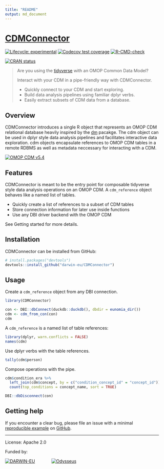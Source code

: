 ```yaml
---
title: "README"
output: md_document
---
```


<!-- README.md is generated from README.Rmd. Please edit that file -->

# [CDMConnector](https://OdyOSG.github.io/dm/)

<!-- badges: start -->
[![Lifecycle: experimental](https://lifecycle.r-lib.org/reference/figures/lifecycle-experimental.svg)](https://lifecycle.r-lib.org/articles/stages.html)
[![Codecov test coverage](https://codecov.io/gh/darwin-eu/CDMConnector/branch/main/graph/badge.svg)](https://app.codecov.io/gh/darwin-eu/CDMConnector?branch=main)
[![R-CMD-check](https://github.com/darwin-eu/CDMConnector/actions/workflows/R-CMD-check.yaml/badge.svg)](https://github.com/darwin-eu/CDMConnector/actions/workflows/R-CMD-check.yaml)
<!-- badges: end -->

[![CRAN status](https://www.r-pkg.org/badges/version/CDMConnector)](https://CRAN.R-project.org/package=CDMConnector)

> Are you using the [tidyverse](https://www.tidyverse.org/) with an OMOP Common Data Model? 
>
> Interact with your CDM in a pipe-friendly way with CDMConnector.
>
> - Quickly connect to your CDM and start exploring.
> - Build data analysis pipelines using familiar dplyr verbs.
> - Easily extract subsets of CDM data from a database.


## Overview

CDMConnector introduces a single R object that represents an OMOP CDM relational database heavily inspired by the [dm](https://cynkra.github.io/dm/) pacakge. The cdm object can be used in dplyr style data analysis pipelines and facilitates interactive data exploration. cdm objects encapsulate references to OMOP CDM tables in a remote RDBMS as well as metadata neccessary for interacting with a CDM. 


[![OMOP CDM v5.4](https://ohdsi.github.io/CommonDataModel/images/cdm54.png)](https://ohdsi.github.io/CommonDataModel/)

## Features

CDMConnector is meant to be the entry point for composable tidyverse style data analysis operations on an OMOP CDM. 
A `cdm_reference` object behaves like a named list of tables.

- Quickly create a list of references to a subset of CDM tables
- Store connection information for later use inside functions
- Use any DBI driver backend with the OMOP CDM

See Getting started for more details.


## Installation

CDMConnector can be installed from GitHub:

```r
# install.packages("devtools")
devtools::install_github("darwin-eu/CDMConnector")
```

## Usage

Create a `cdm_reference` object from any DBI connection.

```r
library(CDMConnector)

con <- DBI::dbConnect(duckdb::duckdb(), dbdir = eunomia_dir())
cdm <- cdm_from_con(con)
cdm
```

A `cdm_reference` is a named list of table references:

```r
library(dplyr, warn.conflicts = FALSE)
names(cdm)
```

Use dplyr verbs with the table references.

```r
tally(cdm$person)
```

Compose operations with the pipe.

```r
cdm$condition_era %>%
  left_join(cdm$concept, by = c("condition_concept_id" = "concept_id")) %>% 
  count(top_conditions = concept_name, sort = TRUE)
```


```r
DBI::dbDisconnect(con)
```

## Getting help

If you encounter a clear bug, please file an issue with a minimal [reproducible example](https://reprex.tidyverse.org/) on [GitHub](https://github.com/OdyOSG/CDMConnector/issues).


---

License: Apache 2.0

Funded by:

[![DARWIN-EU](man/figures/darwin-eu-logo.png)](https://www.ema.europa.eu/en/about-us/how-we-work/big-data/data-analysis-real-world-interrogation-network-darwin-eu)
<span style="padding-right:50px">
</span>
[![Odysseus](man/figures/logo_odys.svg)](https://odysseusinc.com/)


